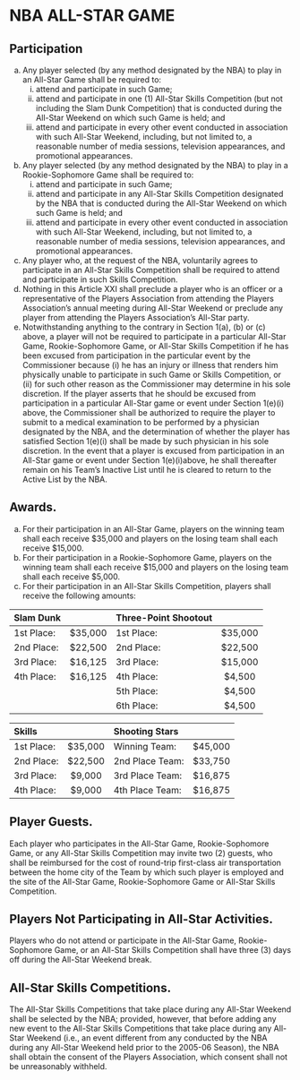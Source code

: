 # NBA ALL-STAR GAME

## Participation

(a) Any player selected (by any method designated by the NBA) to play in an All-Star Game shall be required to:
    (i) attend and participate in such Game;
    (ii) attend and participate in one (1) All-Star Skills Competition (but not including the Slam Dunk Competition) that is conducted during the All-Star Weekend on which such Game is held; and
    (iii) attend and participate in every other event conducted in association with such All-Star Weekend, including, but not limited to, a reasonable number of media sessions, television appearances, and promotional appearances.
(b) Any player selected (by any method designated by the NBA) to play in a Rookie-Sophomore Game shall be required to:
    (i) attend and participate in such Game;
    (ii) attend and participate in any All-Star Skills Competition designated by the NBA that is conducted during the All-Star Weekend on which such Game is held; and
    (iii) attend and participate in every other event conducted in association with such All-Star Weekend, including, but not limited to, a reasonable number of media sessions, television appearances, and promotional appearances.
(c) Any player who, at the request of the NBA, voluntarily agrees to participate in an All-Star Skills Competition shall be required to attend and participate in such Skills Competition.
(d) Nothing in this Article XXI shall preclude a player who is an officer or a representative of the Players Association from attending the Players Association's annual meeting during All-Star Weekend or preclude any player from attending the Players Association's All-Star party.
(e) Notwithstanding anything to the contrary in Section 1(a), (b) or (c) above, a player will not be required to participate in a particular All-Star Game, Rookie-Sophomore Game, or All-Star Skills Competition if he has been excused from participation in the particular event by the Commissioner because (i) he has an injury or illness that renders him physically unable to participate in such Game or Skills Competition, or (ii) for such other reason as the Commissioner may determine in his sole discretion. If the player asserts that he should be excused from participation in a particular All-Star game or event under Section 1(e)(i) above, the Commissioner shall be authorized to require the player to submit to a medical examination to be performed by a physician designated by the NBA, and the determination of whether the player has satisfied Section 1(e)(i) shall be made by such physician in his sole discretion. In the event that a player is excused from participation in an All-Star game or event under Section 1(e)(i)above, he shall thereafter remain on his Team's Inactive List until he is cleared to return to the Active List by the NBA.

## Awards.

(a) For their participation in an All-Star Game, players on the winning team shall each receive \$35,000 and players on the losing team shall each receive \$15,000.
(b) For their participation in a Rookie-Sophomore Game, players on the winning team shall each receive \$15,000 and players on the losing team shall each receive \$5,000.
(c) For their participation in an All-Star Skills Competition, players shall receive the following amounts:

| Slam Dunk  |           | Three-Point Shootout |           |
| :--------- | :-------: | :------------------- | :-------: |
| 1st Place: | \$35,000  | 1st Place:           | \$35,000  |
| 2nd Place: | \$22,500  | 2nd Place:           | \$22,500  |
| 3rd Place: | \$16,125  | 3rd Place:           | \$15,000  |
| 4th Place: | \$16,125  | 4th Place:           | \$4,500   |
|            |           | 5th Place:           | \$4,500   |
|            |           | 6th Place:           | \$4,500   |


| Skills     |           | Shooting Stars       |           |
| :--------- | :-------: | :------------------- | :-------: |
| 1st Place: | \$35,000  | Winning Team:        | \$45,000  |
| 2nd Place: | \$22,500  | 2nd Place Team:      | \$33,750  |
| 3rd Place: | \$9,000   | 3rd Place Team:      | \$16,875  |
| 4th Place: | \$9,000   | 4th Place Team:      | \$16,875  |


## Player Guests.

Each player who participates in the All-Star Game, Rookie-Sophomore Game, or any All-Star Skills Competition may invite two (2) guests, who shall be reimbursed for the cost of round-trip first-class air transportation between the home city of the Team by which such player is employed and the site of the All-Star Game, Rookie-Sophomore Game or All-Star Skills Competition.

## Players Not Participating in All-Star Activities.

Players who do not attend or participate in the All-Star Game, Rookie-Sophomore Game, or an All-Star Skills Competition shall have three (3) days off during the All-Star Weekend break.

## All-Star Skills Competitions.

The All-Star Skills Competitions that take place during any All-Star Weekend shall be selected by the NBA; provided, however, that before adding any new event to the All-Star Skills Competitions that take place during any All-Star Weekend (i.e., an event different from any conducted by the NBA during any All-Star Weekend held prior to the 2005-06 Season), the NBA shall obtain the consent of the Players Association, which consent shall not be unreasonably withheld.